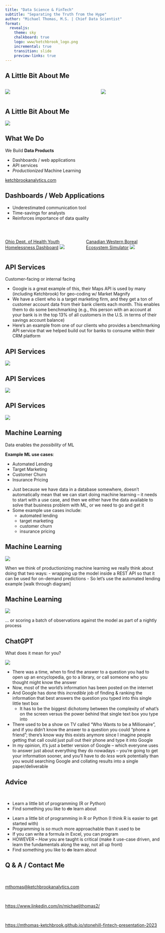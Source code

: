 ```yaml
---
title: "Data Science & FinTech"
subtitle: "Separating the Truth from the Hype"
author: "Michael Thomas, M.S. | Chief Data Scientist"
format:
  revealjs: 
    theme: sky
    chalkboard: true
    logo: www/ketchbrook_logo.png
    incremental: true
    transition: slide
    preview-links: true
---
```


## A Little Bit About Me {transition="none-out"}

:::: {.columns}

::: {.column width="60%"}
![](www/mr_stonehill.jpg)
:::

::: {.column width="40%"}
![](www/soccer.jpg)
:::

::::

## A Little Bit About Me {transition="none-in"}

![](www/timeline.png)

## What We Do

We Build **Data Products**

* Dashboards / web applications
* API services
* *Productionized* Machine Learning

[ketchbrookanalytics.com](https://www.ketchbrookanalytics.com)

## Dashboards / Web Applications {.smaller}

::: {.nonincremental}
- Underestimated communication tool
- Time-savings for analysts
- Reinforces importance of data quality
:::

<br>

:::: {.columns}

::: {.column width="50%"}
[Ohio Dept. of Health Youth Homelessness Dashboard](https://cohhio.org/youth-data)
![](www/cohhio_dashboard_screenshot.png)
:::

::: {.column width="50%"}
[Canadian Western Boreal Ecosystem Simulator](https://wbi-nwt.analythium.app/apps/nwt/)
![](www/wbi_dashboard_screenshot.png)
:::

::::

## API Services {transition="slide-in none-out"}

Customer-facing or internal facing

::: {.notes}
- Google is a great example of this, their Maps API is used by many (including Ketchbrook) for geo-coding w/ Market Magnify
- We have a client who is a target marketing firm, and they get a ton of customer account data from their bank clients each month. This enables them to do some benchmarking (e.g., this person with an account at your bank is in the top 13% of all customers in the U.S. in terms of their savings account balance)
- Here's an example from one of our clients who provides a benchmarking API service that we helped build out for banks to consume within their CRM platform
:::

## API Services {transition="none"}

<img src="www/api_flow_1.png">

## API Services {transition="none"}

<img src="www/api_flow_2.png">

## API Services {transition="none"}

<img src="www/api_flow_3.png">

## Machine Learning {transition="none-out"}

Data enables the *possibility* of ML

**Example ML use cases**: 

- Automated Lending
- Target Marketing
- Customer Churn
- Insurance Pricing

::: {.notes}
- Just because we have data in a database somewhere, doesn't automatically mean that we can start doing machine learning -- it needs to start with a use case, and then we either have the data available to solve that business problem with ML, or we need to go and get it
- Some example use cases include:
  + automated lending
  + target marketing
  + customer churn
  + insurance pricing
:::

## Machine Learning {transition="none-in"}

<img src="www/model_as_api.png">

::: {.notes}
When we think of productionizing machine learning we really think about doing that two ways:
  - wrapping up the model inside a REST API so that it can be used for on-demand predictions
- So let's use the automated lending example [walk through diagram]
:::

## Machine Learning {transition="none-in"}

<img src="www/model_as_batch.png">

::: {.notes}
... or scoring a batch of observations against the model as part of a nightly process
:::

## ChatGPT

What does it mean for you?

![](www/chat_gpt.jpg)

::: {.notes}
- There was a time, when to find the answer to a question you had to open up an encyclopedia, go to a library, or call someone who you thought might know the answer
- Now, most of the world's information has been posted on the internet
- And Google has done this *incredible* job of finding & ranking the information that best answers the question you typed into this single little text box
  + It has to be the biggest dichotomy between the complexity of what's on the screen versus the power behind that single text box you type into 
- There used to be a show on TV called "Who Wants to be a Millionaire", and if you didn't know the answer to a question you could "phone a friend"; there's know way this exists anymore since I imagine people getting that call could just pull out their phone and type it into Google
- In my opinion, it's just a better version of Google -- which everyone uses to answer just about everything they do nowadays -- you're going to get your information sooner, and you'll have to do *less* work potentially than you would searching Google and collating results into a single paper/deliverable
:::

## Advice

<br>

- Learn a little bit of programming (R or Python)
- Find something you like to ~~do~~ learn about

::: {.notes}
- Learn a little bit of programming in R or Python (I think R is easier to get started with)
- Programming is *so* much more approachable than it used to be
- If you can write a formula in Excel, you can program
- HOWEVER -- *How* you are taught is critical (make it use-case driven, and learn the fundamentals along the way, not all up front)
- Find something you like to ~~do~~ learn about
:::

## Q & A / Contact Me

<br>

[mthomas@ketchbrookanalytics.com](mailto:mthomas@ketchbrookanalytics.com)

<br>

[https://www.linkedin.com/in/michaeljthomas2/](https://www.linkedin.com/in/michaeljthomas2/)

<br>

[https://mthomas-ketchbrook.github.io/stonehill-fintech-presentation-2023](https://mthomas-ketchbrook.github.io/stonehill-fintech-presentation-2023)
